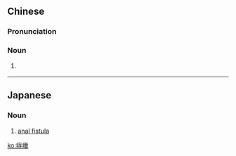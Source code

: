 ==Chinese==
{{zh-forms|s=痔瘘}}

===Pronunciation===
{{zh-pron
|m=zhìlòu
|c=zi6 lau6
|cat=n
}}

===Noun===
{{zh-noun}}

# {{lb|zh|medicine}} {{zh-alt-form|痔漏}}

----

==Japanese==
{{wikipedia|lang=ja}}
{{ja-kanjitab|じ|ろう|yomi=o}}

===Noun===
{{ja-noun|じろう}}

# {{lb|ja|medicine|sort=しろう'}} [[anal fistula]]

[[ko:痔瘻]]